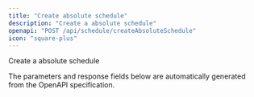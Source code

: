 ```yaml
---
title: "Create absolute schedule"
description: "Create a absolute schedule"
openapi: "POST /api/schedule/createAbsoluteSchedule"
icon: "square-plus"
---
```


Create a absolute schedule

<Note>
The parameters and response fields below are automatically generated from the OpenAPI specification.
</Note>

